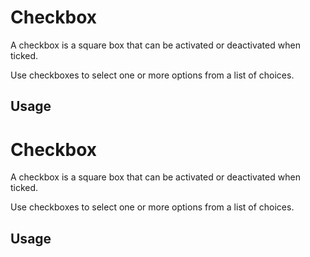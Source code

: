 

<Meta of={PureInbox} />

# Checkbox

A checkbox is a square box that can be activated or deactivated when ticked.

Use checkboxes to select one or more options from a list of choices.

## Usage

<Story of={mermaid.MermaidFromTemplate} />

# Checkbox

A checkbox is a square box that can be activated or deactivated when ticked.

Use checkboxes to select one or more options from a list of choices.

## Usage

<Story of={markdown.MarkdownFromTemplate} />
